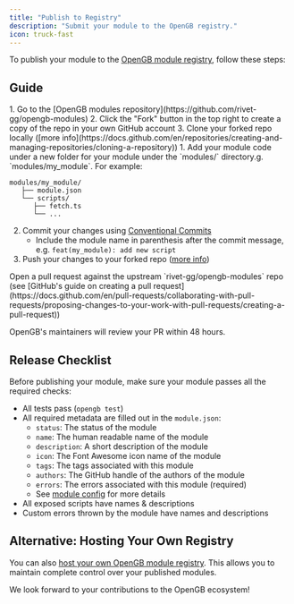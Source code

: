 ```yaml
---
title: "Publish to Registry"
description: "Submit your module to the OpenGB registry."
icon: truck-fast
---
```


To publish your module to the [OpenGB module registry](https://github.com/rivet-gg/opengb-modules), follow these steps:

## Guide

<Steps>
<Step title="Fork & clone the repository">
1. Go to the [OpenGB modules repository](https://github.com/rivet-gg/opengb-modules)
2. Click the "Fork" button in the top right to create a copy of the repo in your own GitHub account
3. Clone your forked repo locally ([more info](https://docs.github.com/en/repositories/creating-and-managing-repositories/cloning-a-repository))
</Step>

<Step title="Add your module">
1. Add your module code under a new folder for your module under the `modules/` directory.g. `modules/my_module`. For example:

   ```
   modules/my_module/
      ├── module.json
      └── scripts/
         ├── fetch.ts
         └── ...
   ```

2. Commit your changes using [Conventional Commits](https://www.conventionalcommits.org/) 
   - Include the module name in parenthesis after the commit message, e.g. `feat(my_module): add new script` 
3. Push your changes to your forked repo ([more info](https://docs.github.com/en/get-started/using-git/pushing-commits-to-a-remote-repository))
</Step>

<Step title="Open a pull request">
Open a pull request against the upstream `rivet-gg/opengb-modules` repo (see [GitHub's guide on creating a pull request](https://docs.github.com/en/pull-requests/collaborating-with-pull-requests/proposing-changes-to-your-work-with-pull-requests/creating-a-pull-request))
</Step>
</Steps>

OpenGB's maintainers will review your PR within 48 hours.

## Release Checklist

Before publishing your module, make sure your module passes all the required checks:

- All tests pass (`opengb test`)
- All required metadata are filled out in the `module.json`:
   - `status`: The status of the module
   - `name`: The human readable name of the module
   - `description`: A short description of the module
   - `icon`: The Font Awesome icon name of the module
   - `tags`: The tags associated with this module
   - `authors`: The GitHub handle of the authors of the module
   - `errors`: The errors associated with this module (required)
   - See [module config](/build/module-config) for more details
- All exposed scripts have names & descriptions 
- Custom errors thrown by the module have names and descriptions

## Alternative: Hosting Your Own Registry

You can also [host your own OpenGB module registry](/build/registry). This allows you to maintain complete control over your published modules.

We look forward to your contributions to the OpenGB ecosystem!
